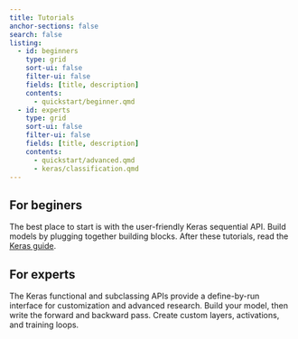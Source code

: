 ```yaml
---
title: Tutorials
anchor-sections: false
search: false
listing:
  - id: beginners
    type: grid
    sort-ui: false
    filter-ui: false
    fields: [title, description]
    contents: 
      - quickstart/beginner.qmd
  - id: experts
    type: grid
    sort-ui: false
    filter-ui: false
    fields: [title, description]
    contents: 
      - quickstart/advanced.qmd
      - keras/classification.qmd
---
```


## For beginers

The best place to start is with the user-friendly Keras sequential API. Build models by plugging together building blocks. After these tutorials, read the [Keras guide](guides/keras/sequential_model.qmd).

::: {#beginners}
:::


## For experts

The Keras functional and subclassing APIs provide a define-by-run interface for customization and advanced research. Build your model, then write the forward and backward pass. Create custom layers, activations, and training loops.

::: {#experts}
:::

